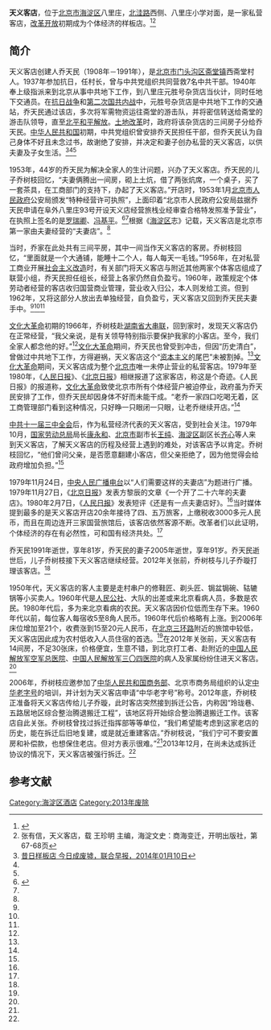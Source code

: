 '''天义客店'''，位于[[北京市|北京市]][[海淀区|海淀区]]八里庄，[[北洼路|北洼路]]西侧、八里庄小学对面，是一家私营客店，[[改革开放|改革开放]]初期成为个体经济的样板店。<ref name=bjwb>{{Cite web |url=http://bjwb.bjd.com.cn/html/2013-06/24/content_84263.htm |title=老客店将消失 大伙舍不得，北京晚报，2013年06月24日 |access-date=2014年1月10日 |archive-date=2014年1月10日 |archive-url=https://web.archive.org/web/20140110092031/http://bjwb.bjd.com.cn/html/2013-06/24/content_84263.htm |dead-url=yes }}</ref><ref name=haidian>张有信，天义客店，载 王珍明 主编，海淀文史：商海变迁，开明出版社，第67-68页</ref>

==简介==
天义客店创建人乔天民（1908年－1991年），是[[北京市|北京市]][[门头沟区|门头沟区]][[斋堂镇|斋堂镇]]西斋堂村人。1937年参加抗日，任村长，曾与中共党组织共同营救7名中共干部。1940年奉上级指派来到北京从事中共地下工作，到八里庄元胜号杂货店当伙计，同时任地下交通员。在[[抗日战争|抗日战争]]和[[第二次国共内战|第二次国共内战]]中，元胜号杂货店是中共地下工作的交通站，乔天民通过该店，多次将军需物资运往斋堂的游击队，并将密信转送给斋堂的游击队领导，直至[[北平和平解放|北平和平解放]]。[[土地改革|土地改革]]时，政府将该杂货店的三间房子分给乔天民。[[中华人民共和国|中华人民共和国]]初期，中共党组织曾安排乔天民担任干部，但乔天民认为自己身体不好且未念过书，故谢绝了安排，并决定和妻子创办私营的天义客店，以供夫妻及子女生活。<ref name=lhzb>[http://www.zaobao.com/news/china/story20140110-297724 昔日样板店 今日成废墟，联合早报，2014年01月10日]{{dead link|date=2017年12月 |bot=InternetArchiveBot |fix-attempted=yes }}</ref><ref name=bjwb/><ref name=haidian/>

1953年，44岁的乔天民为解决全家人的生计问题，兴办了天义客店。乔天民的儿子乔树枝回忆，“夫妻俩腾出一间房，砌上土炕，借了两张炕席，一个桌子，买了一套茶具，在工商部门的支持下，办起了天义客店。”开店时，1953年1月[[北京市人民政府|北京市人民政府]]公安局颁发“特种经营许可执照”，上面印着“北京市人民政府公安局兹据乔天民申请在阜外八里庄93号开设天义店经营旅栈业经审查合格特发照准予营业”，在执照上签名的是[[罗瑞卿|罗瑞卿]]、[[冯基平|冯基平]]。<ref name=xjb>{{Cite web |url=http://epaper.bjnews.com.cn/html/2013-05/27/content_435504.htm?div=-1 |title=“花甲”天义客店关张半年 面临拆迁，新京报，2013年05月27日 |access-date=2014年1月10日 |archive-date=2021年2月24日 |archive-url=https://web.archive.org/web/20210224045441/http://epaper.bjnews.com.cn/html/2013-05/27/content_435504.htm?div=-1 |dead-url=no }}</ref><ref name=bjwb/>根据《[[海淀区|海淀区]]志》记载，天义客店是北京市第一家由夫妻经营的“夫妻店”。<ref name=bjwb/>

当时，乔家在此处共有三间平房，其中一间当作天义客店的客房。乔树枝回忆，“里面就是一个大通铺，能睡十二个人，每人每天一毛钱。”1956年，在对私营工商业开展[[社会主义改造|社会主义改造]]时，有关部门将天义客店与附近其他两家个体客店组成了联营小组，乔天民担任组长，经营上各家仍然自负盈亏。1960年，政策规定个体劳动者经营的客店收归国营商业管理，营业收入归公，本人则发给工资。但到1962年，又将这部分人放出去单独经营，自负盈亏，天义客店又回到乔天民夫妻手中。<ref name=xjb/><ref name=bjwb/><ref name=haidian/>

[[文化大革命|文化大革命]]初期的1966年，乔树枝赴[[湖南省|湖南省]][[大串联|大串联]]，回到家时，发现天义客店仍在正常经营，“我父亲说，是有关领导特别指示要保护我家的小客店。至今，我们全家人都念他的好。”<ref name=bjwb/>[[文化大革命|文化大革命]]期间，乔天民也曾受到冲击，但因“历史清白”，曾做过中共地下工作，方得避祸，天义客店这个“[[资本主义|资本主义]]的尾巴”未被割掉。<ref name=haidian/>[[文化大革命|文化大革命]]期间，天义客店成为整个[[北京市|北京市]]唯一未停止营业的私营客店。1979年至1980年，《[[人民日报|人民日报]]》、《[[北京日报|北京日报]]》相继报道了这家客店，称这是个奇迹。《人民日报》的报道称，[[文化大革命|文化大革命]]致使北京市所有个体经营户被迫停业，政府虽为乔天民安排了工作，但乔天民却因身体不好而未能干成。“老乔一家四口吃喝无着，区工商管理部门看到这种情况，只好睁一只眼闭一只眼，让老乔继续开店。”<ref name=xjb/>

[[中共十一届三中全会|中共十一届三中全会]]后，作为私营经济代表的天义客店，受到社会关注。1979年10月，[[国家劳动总局|国家劳动总局]]局长[[康永和|康永和]]、[[北京市|北京市]]副市长[[王纯|王纯]]、[[海淀区|海淀区]]副区长[[齐心|齐心]]等人来到天义客店，了解天义客店的历程及经营上遇到的难处，对该客店予以肯定。乔树枝回忆，“他们曾问父亲，是否愿意翻建小客店，但父亲拒绝了，因为他觉得会给政府增加负担。”<ref name=bjwb/>

1979年11月24日，[[中央人民广播电台|中央人民广播电台]]以“人们需要这样的夫妻店”为题进行广播。1979年11月27日，《[[北京日报|北京日报]]》发表方黎辰的文章《一个开了二十六年的夫妻店》。1980年2月7日，《[[人民日报|人民日报]]》发表短评《还是有一点夫妻店好》。<ref name=haidian/>当时媒体提到最多的是天义客店开店20余年接待了四、五万旅客，上缴税收3000多元人民币，而且在周边连开三家国营旅馆后，该客店依然客源不断。改革者们以此证明，个体经济的存在有必然性，可和国有经济共处。<ref name=xjb/>

乔天民1991年逝世，享年81岁，乔天民的妻子2005年逝世，享年91岁。乔天民逝世后，儿子乔树枝接下天义客店继续经营。2012年关张前，乔树枝与儿子乔璇打理该客店。<ref name=lhzb/>

1950年代，天义客店的客人主要是走村串户的修鞋匠、剃头匠、锔盆锔碗、轱辘锅等小买卖人。1960年代是[[人民公社|人民公社]]、大队的出差或来北京看病人员，多数是农民。1980年代后，多为来北京看病的农民。天义客店因价位低而生存下来。1960年代以前，每位客人每宿收5至8角人民币。1960年代后价格略有上涨。到2006年床位增加至21个，收费涨到15至20元人民币，在[[北京三环路|北京三环路]]附近的旅馆中较低，天义客店因此成为农村低收入人员住宿的首选。<ref name=haidian/>在2012年关张前，天义客店有14间房，不足30张床，价格便宜，生意不错，到北京打工者、赴附近的[[中国人民解放军空军总医院|中国人民解放军空军总医院]]、[[中国人民解放军总医院|中国人民解放军三〇四医院]]的病人及家属纷纷住进天义客店。<ref name=xjb/>

2006年，乔树枝应邀参加了[[中华人民共和国商务部|中华人民共和国商务部]]、北京市商务局组织的认定[[中华老字号|中华老字号]]的培训，并计划为天义客店申请“中华老字号”称号。2012年底，乔树枝正准备将天义客店传给儿子乔璇，此时客店突然接到拆迁公告，内称因“玲珑巷、五路居地区综合整治腾退搬迁工程”，该地区将开始综合整治腾退搬迁工作。该客店自此关张。乔树枝曾找过拆迁指挥部等等单位，“我们希望能考虑到这家老店的历史，能在拆迁后旧地复建，或是就近重建客店。”乔树枝说，“我们宁可不要安置房和补偿款，也想保住老店。但对方表示很难。”<ref name=xjb/>2013年12月，在尚未达成拆迁协议的情况下，天义客店被强行拆迁。<ref name=lhzb/>

==参考文献==
{{reflist}}

[[Category:海淀区酒店|Category:海淀区酒店]]
[[Category:2013年废除|Category:2013年废除]]